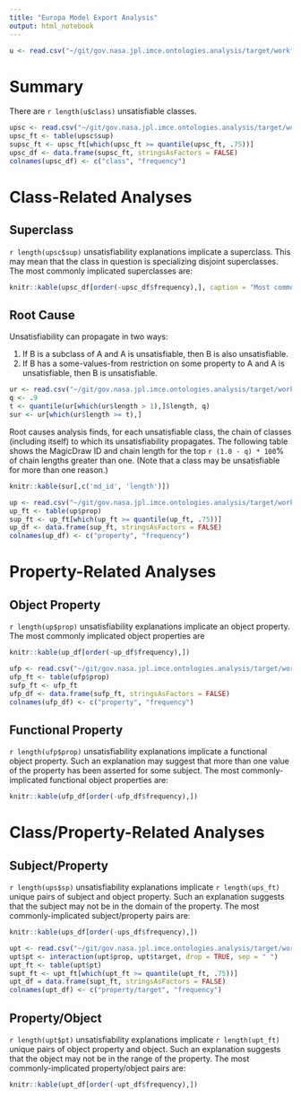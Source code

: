 ```yaml
---
title: "Europa Model Export Analysis"
output: html_notebook
---
```

```r
u <- read.csv("~/git/gov.nasa.jpl.imce.ontologies.analysis/target/workflow/tests/consistency/unsats.csv")
```
# Summary

There are `r length(u$class)` unsatisfiable classes.
```r
upsc <- read.csv("~/git/gov.nasa.jpl.imce.ontologies.analysis/target/workflow/tests/consistency/unsat-sups.csv")
upsc_ft <- table(upsc$sup)
supsc_ft <- upsc_ft[which(upsc_ft >= quantile(upsc_ft, .75))]
upsc_df <- data.frame(supsc_ft, stringsAsFactors = FALSE)
colnames(upsc_df) <- c("class", "frequency")
```
# Class-Related Analyses

## Superclass

`r length(upsc$sup)` unsatisfiability explanations implicate a superclass. This may mean that the class in question is specializing disjoint superclasses. The most commonly implicated superclasses are:
```r
knitr::kable(upsc_df[order(-upsc_df$frequency),], caption = "Most commonly implicated superclasses.")
```
## Root Cause

Unsatisfiability can propagate in two ways:

1. If B is a subclass of A and A is unsatisfiable, then B is also unsatisfiable.
2. If B has a some-values-from restriction on some property to A and A is unsatisfiable, then B is unsatisfiable.

```r
ur <- read.csv("~/git/gov.nasa.jpl.imce.ontologies.analysis/target/workflow/tests/consistency/unsat-roots.csv")
q <- .9
t <- quantile(ur[which(ur$length > 1),]$length, q)
sur <- ur[which(ur$length >= t),]
```
Root causes analysis finds, for each unsatisfiable class, the chain of classes (including itself) to which its unsatisfiability propagates. The following table shows the MagicDraw ID and chain length for the top `r (1.0 - q) * 100`% of chain lengths greater than one. (Note that a class may be unsatisfiable for more than one reason.)
```r
knitr::kable(sur[,c('md_id', 'length')])
```

```r
up <- read.csv("~/git/gov.nasa.jpl.imce.ontologies.analysis/target/workflow/tests/consistency/unsat-props.csv")
up_ft <- table(up$prop)
sup_ft <- up_ft[which(up_ft >= quantile(up_ft, .75))]
up_df <- data.frame(sup_ft, stringsAsFactors = FALSE)
colnames(up_df) <- c("property", "frequency")
```
# Property-Related Analyses

## Object Property

`r length(up$prop)` unsatisfiability explanations implicate an object property. The most commonly implicated object properties are
```r
knitr::kable(up_df[order(-up_df$frequency),])
```
```r
ufp <- read.csv("~/git/gov.nasa.jpl.imce.ontologies.analysis/target/workflow/tests/consistency/unsat-func-props.csv")
ufp_ft <- table(ufp$prop)
sufp_ft <- ufp_ft
ufp_df <- data.frame(sufp_ft, stringsAsFactors = FALSE)
colnames(ufp_df) <- c("property", "frequency")
```
## Functional Property

`r length(ufp$prop)` unsatisfiability explanations implicate a functional object property. Such an explanation may suggest that more than one value of the property has been asserted for some subject. The most commonly-implicated functional object properties are:
```r
knitr::kable(ufp_df[order(-ufp_df$frequency),])
```
# Class/Property-Related Analyses

## Subject/Property

`r length(ups$sp)` unsatisfiability explanations implicate `r length(ups_ft)` unique pairs of subject and object property. Such an explanation suggests that the subject may not be in the domain of the property. The most commonly-implicated subject/property pairs are:
```r
knitr::kable(ups_df[order(-ups_df$frequency),])
```
```r
upt <- read.csv("~/git/gov.nasa.jpl.imce.ontologies.analysis/target/workflow/tests/consistency/unsat-prop-targets.csv")
upt$pt <- interaction(upt$prop, upt$target, drop = TRUE, sep = " ")
upt_ft <- table(upt$pt)
supt_ft <- upt_ft[which(upt_ft >= quantile(upt_ft, .75))]
upt_df = data.frame(supt_ft, stringsAsFactors = FALSE)
colnames(upt_df) <- c("property/target", "frequency")
```
## Property/Object

`r length(upt$pt)` unsatisfiability explanations implicate `r length(upt_ft)` unique pairs of object property and object. Such an explanation suggests that the object may not be in the range of the property. The most commonly-implicated property/object pairs are:
```r
knitr::kable(upt_df[order(-upt_df$frequency),])
```




